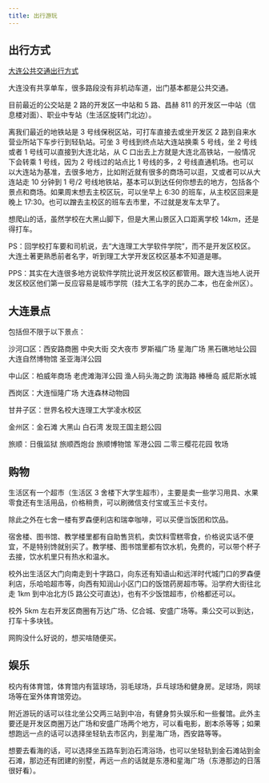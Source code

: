 ```yaml
---
title: 出行游玩
---
```



## 出行方式

[大连公共交通出行方式](https://blog.linyang.ink/31da208e2dda/)

大连没有共享单车，很多路段没有非机动车道，出门基本都是公共交通。

目前最近的公交站是 2 路的开发区一中站和 5 路、昌赫 811 的开发区一中站（信息楼对面）、职业中专站（生活区旋转门北边）。

离我们最近的地铁站是 3 号线保税区站，可打车直接去或坐开发区 2 路到自来水营业所站下车步行到轻轨站。可坐 3 号线到终点站大连站换乘 5 号线，坐 2 号线或者 1 号线可以直接到大连北站，从 C 口出去上方就是大连北高铁站，一般情况下会转乘 1 号线，因为 2 号线过的站点比 1 号线的多，2 号线直通机场。也可以以大连站为基准，去很多地方，比如附近就有很多的商场可以逛，又或者可以从大连站走 10 分钟到 1 号/2 号线地铁站，基本可以到达任何你想去的地方，包括各个景点和商场。如果周末想去主校区玩，可以坐早上 6:30 的班车，从主校区回来是晚上 17:30。也可以蹭去主校区的班车去市里，不过就是发车太早了。


想爬山的话，虽然学校在大黑山脚下，但是大黑山景区入口距离学校 14km，还是得打车。

PS：回学校打车要和司机说，去“大连理工大学软件学院”，而不是开发区校区。大连土著更熟悉前者名字，听到理工大学开发区校区基本不知道是哪。

PPS：其实在大连很多地方说软件学院比说开发区校区都管用。跟大连当地人说开发区校区他们第一反应容易是城市学院（挂大工名字的民办二本，也在金州区）。

## 大连景点

包括但不限于以下景点：

沙河口区：西安路商圈 中央大街 交大夜市 罗斯福广场 星海广场 黑石礁地址公园 大连自然博物馆 圣亚海洋公园

中山区：柏威年商场 老虎滩海洋公园 渔人码头海之韵 滨海路 棒棰岛 威尼斯水城

西岗区：大连恒隆广场 大连森林动物园

甘井子区：世界名校大连理工大学凌水校区

金州区：金石滩 大黑山 白石湾 发现王国主题公园

旅顺：日俄监狱 旅顺西炮台 旅顺博物馆 军港公园 二零三樱花花园 牧场

## 购物

生活区有一个超市（生活区 3 舍楼下大学生超市），主要是卖一些学习用具、水果零食还有生活用品，价格稍贵，可以刷微信支付宝或玉兰卡支付。

除此之外在七舍一楼有罗森便利店和瑞幸咖啡，可以买便当饭团和饮品。

宿舍楼、图书馆、教学楼里都有自助售货机，卖饮料雪糕零食，价格说实话不便宜，不是特别馋就别买了。教学楼、图书馆里都有饮水机，免费的，可以带个杯子去接，饮水机里只有热水和温水。

校外出生活区大门向南走到十字路口，向东还有知语山和远洋时代城门口的罗森便利店，乐哈哈超市等，向西有知润山小区门口的饭馆药房超市等。沿学府大街往北走 1km 到中冶北方(5 路公交可直达)，也有不少饭馆超市，价格都还可以。

校外 5km 左右开发区商圈有万达广场、亿合城、安盛广场等。乘公交可以到达，打车十多块钱。

网购没什么好说的，想买啥随便买。

## 娱乐

校内有体育馆，体育馆内有篮球场，羽毛球场，乒乓球场和健身房。足球场，网球场等在室外体育馆旁边。

附近游玩的话可以往北坐公交两三站到中冶，有健身剪头娱乐和一些餐馆。此外主要还是开发区商圈万达广场和安盛广场两个地方，可以看电影，剧本杀等等；如果想跑远一点的话可以选择坐轻轨去市区内，到星海广场，西安路等等。

想要去看海的话，可以选择坐五路车到泊石湾浴场，也可以坐轻轨到金石滩站到金石滩，那边还有团建的别墅，再远一点的话就是东港和星海广场（东港那边的日落很好看）。
